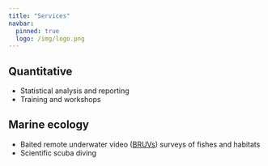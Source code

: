 ```yaml
---
title: "Services"
navbar:
  pinned: true
  logo: /img/logo.png
---
```


## Quantitative

- Statistical analysis and reporting
- Training and workshops

## Marine ecology

- Baited remote underwater video  ([BRUVs](../bruv/index.qmd)) surveys of fishes and habitats
- Scientific scuba diving


